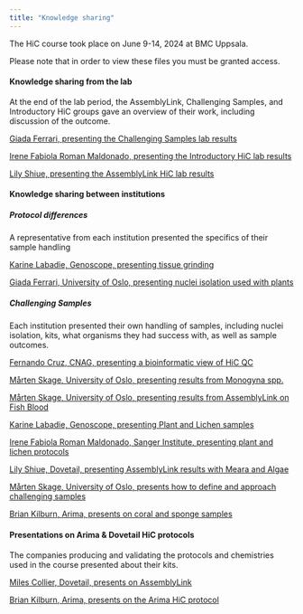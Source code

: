 ```yaml
---
title: "Knowledge sharing"
---
```


The HiC course took place on June 9-14, 2024 at BMC Uppsala.

Please note that in order to view these files you must be granted access.

#### Knowledge sharing from the lab
At the end of the lab period, the AssemblyLink, Challenging Samples, and Introductory HiC groups gave an overview of their work, including discussion of the outcome.

[Giada Ferrari, presenting the Challenging Samples lab results](https://drive.google.com/file/d/1dHuQE5OKyNwxxJyllBlS-A9CbswXbNPK/view?usp=share_link)

[Irene Fabiola Roman Maldonado, presenting the Introductory HiC lab results](https://drive.google.com/file/d/1nwJvBZhVj7zqp5gHufoTaTQEL-4hiOlz/view?usp=share_link)

[Lily Shiue, presenting the AssemblyLink HiC lab results](https://drive.google.com/file/d/10Q4LVJL4i_7roPd0vKI6RoVxLuslCi1w/view?usp=share_link)

#### Knowledge sharing between institutions
##### Protocol differences
A representative from each institution presented the specifics of their sample handling

[Karine Labadie, Genoscope, presenting tissue grinding](https://drive.google.com/file/d/1bxRZR1gH19kbjjidTx2FqNuE12He_bvx/view?usp=share_link)

[Giada Ferrari, University of Oslo, presenting nuclei isolation used with plants](https://drive.google.com/file/d/1j1Kyrq_bXbUKnF3Br8rWYhXlJES3FCrj/view?usp=share_link)

##### Challenging Samples
Each institution presented their own handling of samples, including nuclei isolation, kits, what organisms they had success with, as well as sample outcomes.

[Fernando Cruz, CNAG, presenting a bioinformatic view of HiC QC](https://drive.google.com/file/d/1bDYEGac-cAr6W5AmN2XFxG3qLU5Rky-m/view?usp=share_link)

[Mårten Skage, University of Oslo, presenting results from Monogyna spp.](https://drive.google.com/file/d/1Czh992tfWnWOD9hmcqOHH-TOs1ZB4-Zp/view?usp=share_link)

[Mårten Skage, University of Oslo, presenting results from AssemblyLink on Fish Blood](https://drive.google.com/file/d/1vvJfDGH8jaVG7hZ7dKY29PLT1KdAbt7A/view?usp=share_link)

[Karine Labadie, Genoscope, presenting Plant and Lichen samples](https://drive.google.com/file/d/10izyMUFF4oMKHRPX44CSTNebyF1BjW7t/view?usp=share_link)

[Irene Fabiola Roman Maldonado, Sanger Institute, presenting plant and lichen protocols](https://drive.google.com/file/d/18V-3_Ex2u8Kpw5o8o2bnzRxyWDzDiaCM/view?usp=share_link)

[Lily Shiue, Dovetail, presenting AssemblyLink results with Meara and Algae](https://drive.google.com/file/d/1cn_TZnpGodunQdl-46eXS7oPY4WmoP_7/view?usp=share_link)

[Mårten Skage, University of Oslo, presents how to define and approach challenging samples](https://drive.google.com/file/d/1mHO5xM_V3VgEonK9Fl59M8Q1fbKGnS8n/view?usp=share_link)

[Brian Kilburn, Arima, presents on coral and sponge samples](https://drive.google.com/file/d/1FKwLXoIECHNFUf2rQIdC347Q97J6saJD/view?usp=share_link)


#### Presentations on Arima & Dovetail HiC protocols
The companies producing and validating the protocols and chemistries used in the course presented about their kits.

[Miles Collier, Dovetail, presents on AssemblyLink](https://drive.google.com/file/d/1EFBQyeFk5uq94SntI-anI1VTwSYPlKFR/view?usp=share_link)

[Brian Kilburn, Arima, presents on the Arima HiC protocol](https://drive.google.com/file/d/1E57ejkNEqRFWoGNO95GaSNoCk0egz_ki/view?usp=share_link)